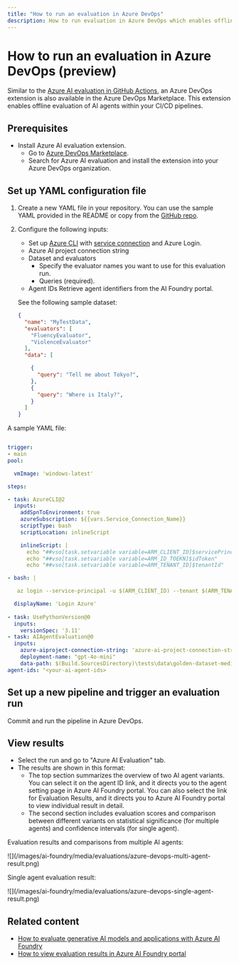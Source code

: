 ```yaml
---
title: "How to run an evaluation in Azure DevOps"
description: How to run evaluation in Azure DevOps which enables offline evaluation of AI models within your CI/CD pipelines in Azure DevOps. 
---
```


# How to run an evaluation in Azure DevOps (preview)


<FeaturePreview />

Similar to the [Azure AI evaluation in GitHub Actions](evaluation-github-action), an Azure DevOps extension is also available in the Azure DevOps Marketplace. This extension enables offline evaluation of AI agents within your CI/CD pipelines.


<Features />

## Prerequisites


<HubOnlyPrereq />

- Install Azure AI evaluation extension.
  - Go to [Azure DevOps Marketplace](https://marketplace.visualstudio.com/azuredevops).
  - Search for Azure AI evaluation and install the extension into your Azure DevOps organization.

## Set up YAML configuration file

1. Create a new YAML file in your repository.
     You can use the sample YAML provided in the README or copy from the [GitHub repo](https://github.com/microsoft/ai-agent-evals?tab=readme-ov-file).
2.  Configure the following inputs:
    - Set up [Azure CLI](/azure/devops/pipelines/tasks/reference/azure-cli-v2) with [service connection](/azure/devops/pipelines/library/service-endpoints?view=azure-devops&preserve-view=true) and Azure Login.
    - Azure AI project connection string
    - Dataset and evaluators
      - Specify the evaluator names you want to use for this evaluation run.
      - Queries (required).
    - Agent IDs
      Retrieve agent identifiers from the AI Foundry portal.

    See the following sample dataset:

    ```JSON
    { 
      "name": "MyTestData", 
      "evaluators": [ 
        "FluencyEvaluator", 
        "ViolenceEvaluator" 
      ], 
      "data": [ 
    
        { 
          "query": "Tell me about Tokyo?", 
        }, 
        { 
          "query": "Where is Italy?", 
        } 
      ] 
    } 
    ```



A sample YAML file:

```yml

trigger: 
- main 
pool: 

  vmImage: 'windows-latest'  

steps: 

- task: AzureCLI@2 
  inputs: 
    addSpnToEnvironment: true 
    azureSubscription: ${{vars.Service_Connection_Name}}
    scriptType: bash 
    scriptLocation: inlineScript     

    inlineScript: | 
      echo "##vso[task.setvariable variable=ARM_CLIENT_ID]$servicePrincipalId"  
      echo "##vso[task.setvariable variable=ARM_ID_TOEKN]$idToken" 
      echo "##vso[task.setvariable variable=ARM_TENANT_ID]$tenantId" 

- bash: | 

   az login --service-principal -u $(ARM_CLIENT_ID) --tenant $(ARM_TENANT_ID) --allow-no-subscriptions --federated-token $(ARM_ID_TOEKN) 

  displayName: 'Login Azure' 
 
- task: UsePythonVersion@0 
  inputs: 
    versionSpec: '3.11' 
- task: AIAgentEvaluation@0 
  inputs: 
    azure-aiproject-connection-string: 'azure-ai-project-connection-string-sample' 
    deployment-name: "gpt-4o-mini" 
    data-path: $(Build.SourcesDirectory)\tests\data\golden-dataset-medium.json 
agent-ids: "<your-ai-agent-ids> 

```

## Set up a new pipeline and trigger an evaluation run

Commit and run the pipeline in Azure DevOps.

## View results

- Select the run and go to "Azure AI Evaluation" tab.
- The results are shown in this format:
  - The top section summarizes the overview of two AI agent variants. You can select it on the agent ID link, and it directs you to the agent setting page in Azure AI Foundry portal. You can also select the link for Evaluation Results, and it directs you to Azure AI Foundry portal to view individual result in detail.
  - The second section includes evaluation scores and comparison between different variants on statistical significance (for multiple agents) and confidence intervals (for single agent).

Evaluation results and comparisons from multiple AI agents:
<Frame>
    ![](/images/ai-foundry/media/evaluations/azure-devops-multi-agent-result.png)
</Frame>

Single agent evaluation result:
<Frame>
    ![](/images/ai-foundry/media/evaluations/azure-devops-single-agent-result.png)
</Frame>

## Related content

- [How to evaluate generative AI models and applications with Azure AI Foundry](./evaluate-generative-ai-app)
- [How to view evaluation results in Azure AI Foundry portal](./evaluate-results)
